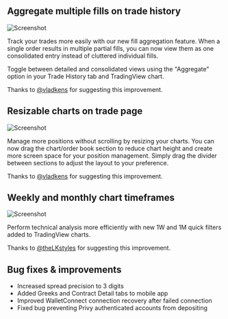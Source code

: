 ## Aggregate multiple fills on trade history

![Screenshot](../../assets/changelog/07-04-25/aggregate-fills.gif)

Track your trades more easily with our new fill aggregation feature.
When a single order results in multiple partial fills, you can now view them as one consolidated entry instead of cluttered individual fills.

Toggle between detailed and consolidated views using the "Aggregate" option in your Trade History tab and TradingView chart.

Thanks to [@vladkens](https://discord.com/channels/1107916848193863740/1263859118318420031/1387885711482425586) for suggesting this improvement.


## Resizable charts on trade page

![Screenshot](../../assets/changelog/07-04-25/resize-chart.gif)

Manage more positions without scrolling by resizing your charts. 
You can now drag the chart/order book section to reduce chart height and create more screen space for your position management.
Simply drag the divider between sections to adjust the layout to your preference.

Thanks to [@vladkens](https://discord.com/channels/1107916848193863740/1263859118318420031/1387885711482425586) for suggesting this improvement.

## Weekly and monthly chart timeframes

![Screenshot](../../assets/changelog/07-04-25/weekly-monthly-chart.png)

Perform technical analysis more efficiently with new 1W and 1M quick filters added to TradingView charts.

Thanks to [@theLKstyles](https://x.com/theLKstyles/status/1940062549405573553) for suggesting this improvement.

## Bug fixes & improvements

- Increased spread precision to 3 digits
- Added Greeks and Contract Detail tabs to mobile app
- Improved WalletConnect connection recovery after failed connection
- Fixed bug preventing Privy authenticated accounts from depositing
